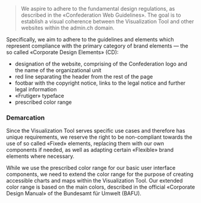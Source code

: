 > We aspire to adhere to the fundamental design regulations, as described in the «Confederation Web Guidelines». The goal is to establish a visual coherence between the Visualization Tool and other websites within the admin.ch domain. 

Specifically, we aim to adhere to the guidelines and elements which represent compliance with the primary category of brand elements — the so called «Corporate Design Elements» (CD):

- designation of the website, comprising of the Confederation logo and the name of the organizational unit
- red line separating the header from the rest of the page
- footbar with the copyright notice, links to the legal notice and further legal information
- «Frutiger» typeface
- prescribed color range

### Demarcation
Since the Visualization Tool serves specific use cases and therefore has unique requirements, we reserve the right to be non-compliant towards the use of so called «Fixed» elements, replacing them with our own components if needed, as well as adapting certain «Flexible» brand elements where necessary.

While we use the prescribed color range for our basic user interface components, we need to extend the color range for the purpose of creating accessible charts and maps within the Visualization Tool. Our extended color range is based on the main colors, described in the official «Corporate Design Manual» of the Bundesamt für Umwelt (BAFU).
